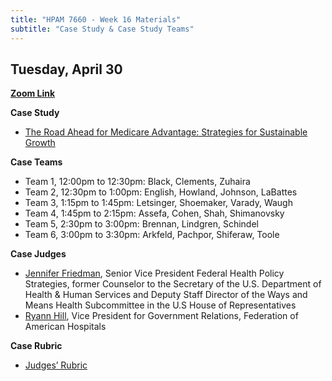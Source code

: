 ```yaml
---
title: "HPAM 7660 - Week 16 Materials"
subtitle: "Case Study & Case Study Teams"
---
```


## Tuesday, April 30

[**Zoom Link**](https://tulane.zoom.us/j/8301248326?omn=91774992265&from=addon)

**Case Study** 

- [The Road Ahead for Medicare Advantage: Strategies for Sustainable Growth](/materials/HPAM_7660_Sp24_Case_Study.pdf)

**Case Teams**

- Team 1, 12:00pm to 12:30pm: Black, Clements, Zuhaira
- Team 2, 12:30pm to 1:00pm: English, Howland, Johnson, LaBattes
- Team 3, 1:15pm to 1:45pm: Letsinger, Shoemaker, Varady, Waugh
- Team 4, 1:45pm to 2:15pm: Assefa, Cohen, Shah, Shimanovsky
- Team 5, 2:30pm to 3:00pm: Brennan, Lindgren, Schindel
- Team 6, 3:00pm to 3:30pm: Arkfeld, Pachpor, Shiferaw, Toole

**Case Judges**

- [Jennifer Friedman](https://fhpstrategies.com/our-team/jennifer-friedman), Senior Vice President Federal Health Policy Strategies, former Counselor to the Secretary of the U.S. Department of Health & Human Services and Deputy Staff Director of the Ways and Means Health Subcommittee in the U.S House of Representatives
- [Ryann Hill](https://www.fah.org/about-fah/fah-staff/ryann-hill/), Vice President for Government Relations, Federation of American Hospitals

**Case Rubric**

- [Judges' Rubric](/materials/HPAM_7660_Case_Rubric.pdf)